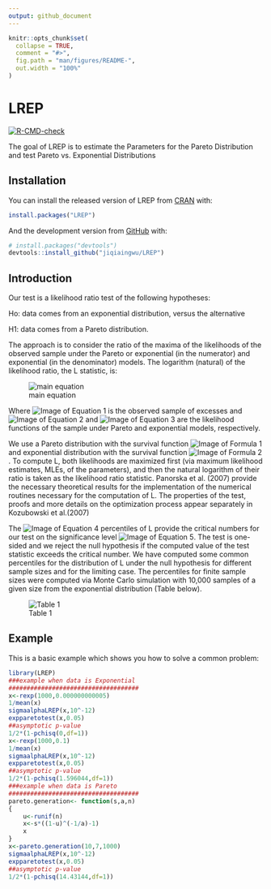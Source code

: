 ```yaml
---
output: github_document
---
```


<!-- README.md is generated from README.Rmd. Please edit that file -->

```r
knitr::opts_chunk$set(
  collapse = TRUE,
  comment = "#>",
  fig.path = "man/figures/README-",
  out.width = "100%"
)
```

# LREP

<!-- badges: start -->
[![R-CMD-check](https://github.com/jiqiaingwu/LREP/workflows/R-CMD-check/badge.svg)](https://github.com/jiqiaingwu/LREP/actions)
<!-- badges: end -->

The goal of LREP is to estimate the Parameters for the Pareto Distribution and test Pareto vs. Exponential Distributions

## Installation

You can install the released version of LREP from [CRAN](https://CRAN.R-project.org) with:

``` r
install.packages("LREP")
```

And the development version from [GitHub](https://github.com/) with:

``` r
# install.packages("devtools")
devtools::install_github("jiqiaingwu/LREP")
```
## Introduction

Our test is a likelihood ratio test of the following hypotheses: 

Ho: data comes from an exponential distribution, versus the alternative

H1: data comes from a Pareto distribution.

The approach is to consider the ratio of the maxima of the likelihoods of the observed sample under the Pareto or exponential (in the numerator) and exponential (in the denominator) models. The logarithm (natural) of the likelihood ratio, the L statistic, is:

![main equation](https://latex.codecogs.com/svg.image?L=log%5Cfrac%7Bmax(%5Cunderset%7B%5Calpha%20%3E0,s%3E0%7D%7Bsup%7DL_%7BPareto%7D(%5Cvec%7Bx%7D%7C%5Calpha,s),%5Cunderset%7B%5Csigma%20%3E0%7D%7Bsup%7DL_%7Bexp%7D(%5Cvec%7Bx%7D%20%7C%20%5Csigma%20))%7D%7B%5Cunderset%7B%5Csigma%20%3E0%7D%7Bsup%7DL_%7Bexp%7D(%5Cvec%7Bx%7D%7C%5Csigma%20)%7D)

Where ![Image of Equation 1](https://latex.codecogs.com/svg.image?%5Cvec%7Bx%7D) is the observed sample of excesses and ![Image of Equation 2](https://latex.codecogs.com/svg.image?L_%7BPareto%7D(%5Cvec%7Bx%7D%7C%5Calpha%20,s)) and ![Image of Equation 3](https://latex.codecogs.com/svg.image?L_%7Bexp%7D(%5Cvec%7Bx%7D%7C%5Csigma%20)) are the likelihood functions of the sample under Pareto and exponential models, respectively. 


We use a Pareto distribution with the survival function ![Image of Formula 1](https://latex.codecogs.com/svg.image?S(x)=P(X%3Ex)=(%5Cfrac%7B1%7D%7B1&plus;%5Cfrac%7Bx%7D%7Bs%5Calpha%7D%7D)%5E%7Ba%7D) and exponential distribution with the survival function ![Image of Formula 2](https://latex.codecogs.com/svg.image?S(x)=P(X%3Ex)=exp(-%20%5Cfrac%7Bx%7D%7B%5Csigma%20%7D)). To compute L, both likelihoods are maximized first (via maximum likelihood estimates, MLEs, of the parameters), and then the natural logarithm of their ratio is taken as the likelihood ratio statistic. Panorska et al. (2007) provide the necessary theoretical results for the implementation of the numerical routines necessary for the computation of L. The properties of the test, proofs and more details on the optimization process appear separately in Kozubowski et al.(2007)

The ![Image of Equation 4](https://latex.codecogs.com/svg.image?(1%20-%20%5Cgamma)100) percentiles of L provide the critical numbers for our test on the significance level ![Image of Equation 5](https://latex.codecogs.com/svg.image?%5Cgamma%20). The test is one-sided and we reject the null hypothesis if the computed value of the test statistic exceeds the critical number. We have computed some common percentiles for the distribution of L under the null hypothesis for different sample sizes and for the limiting case. The percentiles for finite sample sizes were computed via Monte Carlo simulation with 10,000 samples of a given size from the exponential distribution (Table below).

![Table 1](man/figures/Table1.png)


## Example

This is a basic example which shows you how to solve a common problem:

```r
library(LREP)
###example when data is Exponential
####################################
x<-rexp(1000,0.000000000005)
1/mean(x)
sigmaalphaLREP(x,10^-12)
expparetotest(x,0.05)
##asymptotic p-value
1/2*(1-pchisq(0,df=1))
x<-rexp(1000,0.1)
1/mean(x)
sigmaalphaLREP(x,10^-12)
expparetotest(x,0.05)
##asymptotic p-value
1/2*(1-pchisq(1.596044,df=1))
###example when data is Pareto
####################################
pareto.generation<- function(s,a,n)
{
	u<-runif(n)
	x<-s*((1-u)^(-1/a)-1)
	x
}
x<-pareto.generation(10,7,1000)
sigmaalphaLREP(x,10^-12)
expparetotest(x,0.05)
##asymptotic p-value
1/2*(1-pchisq(14.43144,df=1))
```
